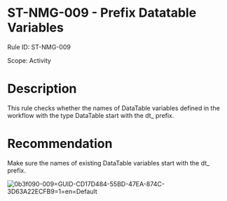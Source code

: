 ﻿# ST-NMG-009 - Prefix Datatable Variables

Rule ID: ST-NMG-009

Scope: Activity

# Description

This rule checks whether the names of DataTable variables defined in the workflow with the type DataTable start with the dt_ prefix.

# Recommendation

Make sure the names of existing DataTable variables start with the dt_ prefix.

![0b3f090-009=GUID-CD17D484-55BD-47EA-874C-3D63A22ECFB9=1=en=Default](/images/0b3f090-009=GUID-CD17D484-55BD-47EA-874C-3D63A22ECFB9=1=en=Default.png)
